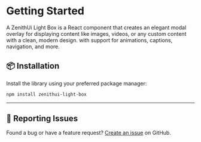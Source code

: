 # Getting Started

A ZenithUi Light Box is a React component that creates an elegant modal overlay for displaying content like images, videos, or any custom content with a clean, modern design.
with support for animations, captions, navigation, and more.

## 📦 Installation

Install the library using your preferred package manager:

```sh npm2yarn copy
npm install zenithui-light-box
```

---

## 🐛 Reporting Issues

Found a bug or have a feature request? [Create an issue](https://github.com/ChanduBobbili/ZenithUi/issues) on GitHub.
